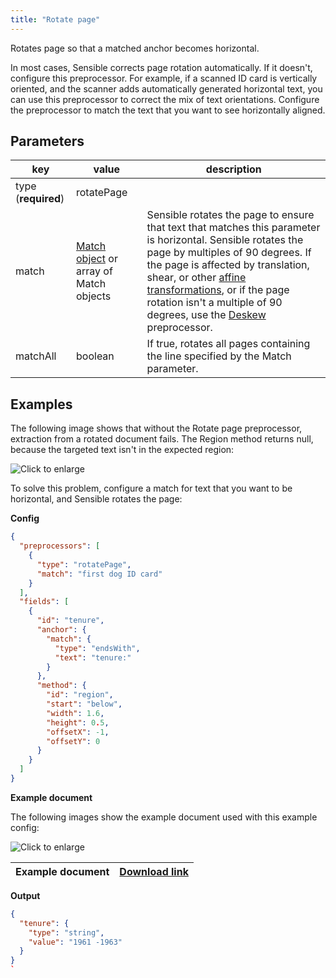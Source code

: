 ```yaml
---
title: "Rotate page"
---
```


Rotates page so that a matched anchor becomes horizontal.

In most cases, Sensible corrects page rotation automatically. If it doesn't, configure this preprocessor. For example, if a scanned ID card is vertically oriented, and the scanner adds automatically generated horizontal text, you can use this preprocessor to correct the mix of text orientations. Configure the preprocessor to match the text that you want to see horizontally aligned.

## Parameters

| key                 | value                                                 | description                                                                                                                                                                                                                                                                                                                                                                                |
| ------------------- | ----------------------------------------------------- | ------------------------------------------------------------------------------------------------------------------------------------------------------------------------------------------------------------------------------------------------------------------------------------------------------------------------------------------------------------------------------------------ |
| type (**required**) | rotatePage                                            |                                                                                                                                                                                                                                                                                                                                                                                            |
| match               | [Match object](/senseml-reference/field-query-object/match-object) or array of Match objects | Sensible rotates the page to ensure that text that matches this parameter is horizontal. Sensible rotates the page by multiples of 90 degrees. If the page is affected by translation, shear, or other [affine transformations](https://homepages.inf.ed.ac.uk/rbf/HIPR2/affine.htm), or if the page rotation isn't a multiple of 90 degrees, use the [Deskew](/senseml-reference/preprocessors/deskew) preprocessor. |
| matchAll            | boolean                                               | If true, rotates all pages containing the line specified by the Match parameter.                                                                                                                                                                                                                                                                                                           |

## Examples

The following image shows that without the Rotate page preprocessor, extraction from a rotated document fails. The Region method returns null, because the targeted text isn't in the expected region:

![Click to enlarge](/images/rotate_page_1.png)

To solve this problem, configure a match for text that you want to be horizontal, and Sensible rotates the page:

**Config**

```JSON JSON 
{
  "preprocessors": [
    {
      "type": "rotatePage",
      "match": "first dog ID card"
    }
  ],
  "fields": [
    {
      "id": "tenure",
      "anchor": {
        "match": {
          "type": "endsWith",
          "text": "tenure:"
        }
      },
      "method": {
        "id": "region",
        "start": "below",
        "width": 1.6,
        "height": 0.5,
        "offsetX": -1,
        "offsetY": 0
      }
    }
  ]
}
```
**Example document**

The following images show the example document used with this example config:

![Click to enlarge](/images/rotate_page_2.png)

| Example document | [Download link](https://raw.githubusercontent.com/sensible-hq/sensible-docs/main/readme-sync/assets/v0/pdfs/rotate%5Fpage.pdf) |
| ---------------- | ------------------------------------------------------------------------------------------------------------------------------ |

**Output**

```JSON JSON 
{
  "tenure": {
    "type": "string",
    "value": "1961 -1963"
  }
}
`